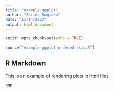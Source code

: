```yaml
---
title: "example-ggplot"
author: "Shiina Sugioka"
date: "11/14/2022"
output: html_document
---
```


```r
knitr::opts_chunk$set(echo = TRUE)

source("example-ggplot-ordered-axis.R")
```

## R Markdown

This is an example of rendering plots in html files

```r
ggp
```
